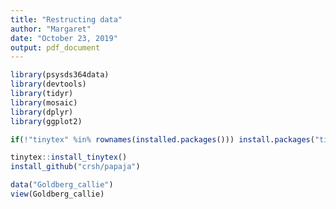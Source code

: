 ```yaml
---
title: "Restructing data"
author: "Margaret"
date: "October 23, 2019"
output: pdf_document
---
```


```r

library(psysds364data)
library(devtools)
library(tidyr)
library(mosaic)
library(dplyr)
library(ggplot2)
```
```r
if(!"tinytex" %in% rownames(installed.packages())) install.packages("tinytex")

tinytex::install_tinytex()
install_github("crsh/papaja")
```

```r
data("Goldberg_callie")
view(Goldberg_callie)


```
































